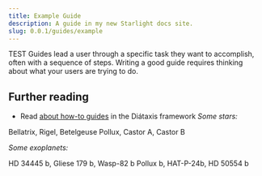 ```yaml
---
title: Example Guide
description: A guide in my new Starlight docs site.
slug: 0.0.1/guides/example
---
```



TEST
Guides lead a user through a specific task they want to accomplish, often with a sequence of steps.
Writing a good guide requires thinking about what your users are trying to do.

## Further reading

* Read [about how-to guides](https://diataxis.fr/how-to-guides/) in the Diátaxis framework
  *Some stars:*

<Tabs syncKey="constellations">
  <TabItem label="Orion">Bellatrix, Rigel, Betelgeuse</TabItem>
  <TabItem label="Gemini">Pollux, Castor A, Castor B</TabItem>
</Tabs>

*Some exoplanets:*

<Tabs syncKey="constellations">
  <TabItem label="Orion">HD 34445 b, Gliese 179 b, Wasp-82 b</TabItem>
  <TabItem label="Gemini">Pollux b, HAT-P-24b, HD 50554 b</TabItem>
</Tabs>
